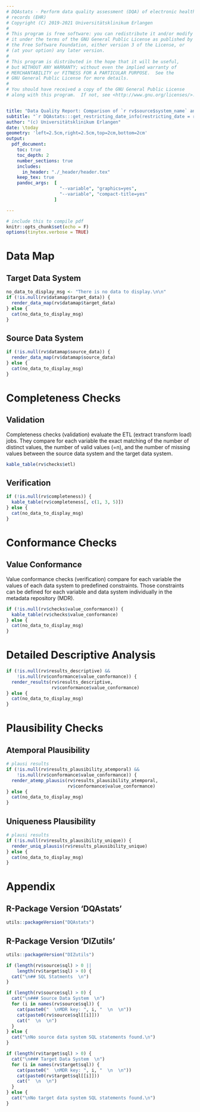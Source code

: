 ```yaml
---
# DQAstats - Perform data quality assessment (DQA) of electronic health
# records (EHR)
# Copyright (C) 2019-2021 Universitätsklinikum Erlangen
#
# This program is free software: you can redistribute it and/or modify
# it under the terms of the GNU General Public License as published by
# the Free Software Foundation, either version 3 of the License, or
# (at your option) any later version.
#
# This program is distributed in the hope that it will be useful,
# but WITHOUT ANY WARRANTY; without even the implied warranty of
# MERCHANTABILITY or FITNESS FOR A PARTICULAR PURPOSE.  See the
# GNU General Public License for more details.
#
# You should have received a copy of the GNU General Public License
# along with this program.  If not, see <http://www.gnu.org/licenses/>.


title: "Data Quality Report: Comparison of `r rv$source$system_name` and `r rv$target$system_name`"
subtitle: "`r DQAstats:::get_restricting_date_info(restricting_date = rv$restricting_date, time = FALSE)`"
author: "(c) Universitätsklinikum Erlangen"
date: \today
geometry: 'left=2.5cm,right=2.5cm,top=2cm,bottom=2cm' 
output: 
  pdf_document:
    toc: true
    toc_depth: 2
    number_sections: true
    includes:
      in_header: "./_header/header.tex"
    keep_tex: true
    pandoc_args:  [
                    "--variable", "graphics=yes",
                    "--variable", "compact-title=yes"
                  ]

---
```


```r
# include this to compile pdf
knitr::opts_chunk$set(echo = F)
options(tinytex.verbose = TRUE)
```

\newpage

# Data Map

## Target Data System

```r
no_data_to_display_msg <- "There is no data to display.\n\n"
if (!is.null(rv$datamap$target_data)) {
  render_data_map(rv$datamap$target_data)
} else {
  cat(no_data_to_display_msg)
}
```

## Source Data System

```r
if (!is.null(rv$datamap$source_data)) {
  render_data_map(rv$datamap$source_data)
} else {
  cat(no_data_to_display_msg)
}
```

# Completeness Checks 

## Validation 

Completeness checks (validation) evaluate the ETL (extract transform load) jobs. They compare for each variable the exact matching of the number of distinct values, the number of valid values (=n), and the number of missing values between the source data system and the target data system.  

```r
kable_table(rv$checks$etl)
```

## Verification 

```r
if (!is.null(rv$completeness)) {
  kable_table(rv$completeness[, c(1, 3, 5)])
} else {
  cat(no_data_to_display_msg)
}
```

# Conformance Checks

## Value Conformance

Value conformance checks (verification) compare for each variable the values of each data system to predefined constraints. Those constraints can be defined for each variable and data system individually in the metadata repository (MDR).

```r
if (!is.null(rv$checks$value_conformance)) {
  kable_table(rv$checks$value_conformance)
} else {
  cat(no_data_to_display_msg)
}
```


\newpage

# Detailed Descriptive Analysis

```r
if (!is.null(rv$results_descriptive) &&
    !is.null(rv$conformance$value_conformance)) {
  render_results(rv$results_descriptive, 
                 rv$conformance$value_conformance)
} else {
  cat(no_data_to_display_msg)
}
```

\newpage

# Plausibility Checks

## Atemporal Plausibility 

```r
# plausi results
if (!is.null(rv$results_plausibility_atemporal) &&
    !is.null(rv$conformance$value_conformance)) {
  render_atemp_plausis(rv$results_plausibility_atemporal,
                       rv$conformance$value_conformance)
} else {
  cat(no_data_to_display_msg)
}
```

## Uniqueness Plausibility

```r
# plausi results
if (!is.null(rv$results_plausibility_unique)) {
  render_uniq_plausis(rv$results_plausibility_unique)
} else {
  cat(no_data_to_display_msg)
}
```

\newpage

# Appendix

## R-Package Version 'DQAstats' 

```r
utils::packageVersion("DQAstats")
```

## R-Package Version 'DIZutils' 

```r
utils::packageVersion("DIZutils")
```


```r
if (length(rv$source$sql) > 0 ||
    length(rv$target$sql) > 0) {
  cat("\n## SQL Statments  \n")
}
```

```r
if (length(rv$source$sql) > 0) {
  cat("\n### Source Data System  \n")
  for (i in names(rv$source$sql)) {
    cat(paste0("  \nMDR key: ", i, "  \n  \n"))
    cat(paste0(rv$source$sql[[i]]))
    cat("  \n  \n")
  }
} else {
  cat("\nNo source data system SQL statements found.\n")
}
```

  

```r
if (length(rv$target$sql) > 0) {
  cat("\n### Target Data System  \n")
  for (i in names(rv$target$sql)) {
    cat(paste0("  \nMDR key: ", i, "  \n  \n"))
    cat(paste0(rv$target$sql[[i]]))
    cat("  \n  \n")
  }
} else {
  cat("\nNo target data system SQL statements found.\n")
}
```


